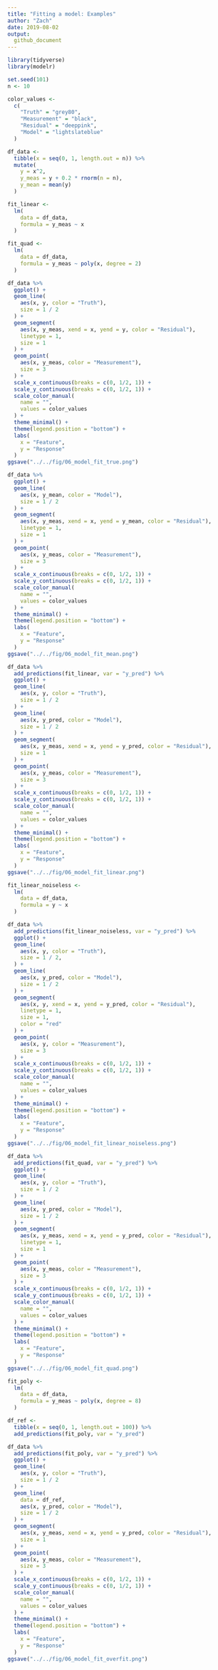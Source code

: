 ```yaml
---
title: "Fitting a model: Examples"
author: "Zach"
date: 2019-08-02
output:
  github_document
---
```


```r
library(tidyverse)
library(modelr)
```

```r
set.seed(101)
n <- 10

color_values <-
  c(
    "Truth" = "grey80",
    "Measurement" = "black",
    "Residual" = "deeppink",
    "Model" = "lightslateblue"
  )

df_data <-
  tibble(x = seq(0, 1, length.out = n)) %>%
  mutate(
    y = x^2,
    y_meas = y + 0.2 * rnorm(n = n),
    y_mean = mean(y)
  )

fit_linear <-
  lm(
    data = df_data,
    formula = y_meas ~ x
  )

fit_quad <-
  lm(
    data = df_data,
    formula = y_meas ~ poly(x, degree = 2)
  )
```

```r
df_data %>%
  ggplot() +
  geom_line(
    aes(x, y, color = "Truth"),
    size = 1 / 2
  ) +
  geom_segment(
    aes(x, y_meas, xend = x, yend = y, color = "Residual"),
    linetype = 1,
    size = 1
  ) +
  geom_point(
    aes(x, y_meas, color = "Measurement"),
    size = 3
  ) +
  scale_x_continuous(breaks = c(0, 1/2, 1)) +
  scale_y_continuous(breaks = c(0, 1/2, 1)) +
  scale_color_manual(
    name = "",
    values = color_values
  ) +
  theme_minimal() +
  theme(legend.position = "bottom") +
  labs(
    x = "Feature",
    y = "Response"
  )
ggsave("../../fig/06_model_fit_true.png")
```

```r
df_data %>%
  ggplot() +
  geom_line(
    aes(x, y_mean, color = "Model"),
    size = 1 / 2
  ) +
  geom_segment(
    aes(x, y_meas, xend = x, yend = y_mean, color = "Residual"),
    linetype = 1,
    size = 1
  ) +
  geom_point(
    aes(x, y_meas, color = "Measurement"),
    size = 3
  ) +
  scale_x_continuous(breaks = c(0, 1/2, 1)) +
  scale_y_continuous(breaks = c(0, 1/2, 1)) +
  scale_color_manual(
    name = "",
    values = color_values
  ) +
  theme_minimal() +
  theme(legend.position = "bottom") +
  labs(
    x = "Feature",
    y = "Response"
  )
ggsave("../../fig/06_model_fit_mean.png")
```

```r
df_data %>%
  add_predictions(fit_linear, var = "y_pred") %>%
  ggplot() +
  geom_line(
    aes(x, y, color = "Truth"),
    size = 1 / 2
  ) +
  geom_line(
    aes(x, y_pred, color = "Model"),
    size = 1 / 2
  ) +
  geom_segment(
    aes(x, y_meas, xend = x, yend = y_pred, color = "Residual"),
    size = 1
  ) +
  geom_point(
    aes(x, y_meas, color = "Measurement"),
    size = 3
  ) +
  scale_x_continuous(breaks = c(0, 1/2, 1)) +
  scale_y_continuous(breaks = c(0, 1/2, 1)) +
  scale_color_manual(
    name = "",
    values = color_values
  ) +
  theme_minimal() +
  theme(legend.position = "bottom") +
  labs(
    x = "Feature",
    y = "Response"
  )
ggsave("../../fig/06_model_fit_linear.png")
```

```r
fit_linear_noiseless <-
  lm(
    data = df_data,
    formula = y ~ x
  )

df_data %>%
  add_predictions(fit_linear_noiseless, var = "y_pred") %>%
  ggplot() +
  geom_line(
    aes(x, y, color = "Truth"),
    size = 1 / 2,
  ) +
  geom_line(
    aes(x, y_pred, color = "Model"),
    size = 1 / 2
  ) +
  geom_segment(
    aes(x, y, xend = x, yend = y_pred, color = "Residual"),
    linetype = 1,
    size = 1,
    color = "red"
  ) +
  geom_point(
    aes(x, y, color = "Measurement"),
    size = 3
  ) +
  scale_x_continuous(breaks = c(0, 1/2, 1)) +
  scale_y_continuous(breaks = c(0, 1/2, 1)) +
  scale_color_manual(
    name = "",
    values = color_values
  ) +
  theme_minimal() +
  theme(legend.position = "bottom") +
  labs(
    x = "Feature",
    y = "Response"
  )
ggsave("../../fig/06_model_fit_linear_noiseless.png")
```

```r
df_data %>%
  add_predictions(fit_quad, var = "y_pred") %>%
  ggplot() +
  geom_line(
    aes(x, y, color = "Truth"),
    size = 1 / 2
  ) +
  geom_line(
    aes(x, y_pred, color = "Model"),
    size = 1 / 2
  ) +
  geom_segment(
    aes(x, y_meas, xend = x, yend = y_pred, color = "Residual"),
    linetype = 1,
    size = 1
  ) +
  geom_point(
    aes(x, y_meas, color = "Measurement"),
    size = 3
  ) +
  scale_x_continuous(breaks = c(0, 1/2, 1)) +
  scale_y_continuous(breaks = c(0, 1/2, 1)) +
  scale_color_manual(
    name = "",
    values = color_values
  ) +
  theme_minimal() +
  theme(legend.position = "bottom") +
  labs(
    x = "Feature",
    y = "Response"
  )
ggsave("../../fig/06_model_fit_quad.png")
```

```r
fit_poly <-
  lm(
    data = df_data,
    formula = y_meas ~ poly(x, degree = 8)
  )

df_ref <-
  tibble(x = seq(0, 1, length.out = 100)) %>%
  add_predictions(fit_poly, var = "y_pred")

df_data %>%
  add_predictions(fit_poly, var = "y_pred") %>%
  ggplot() +
  geom_line(
    aes(x, y, color = "Truth"),
    size = 1 / 2
  ) +
  geom_line(
    data = df_ref,
    aes(x, y_pred, color = "Model"),
    size = 1 / 2
  ) +
  geom_segment(
    aes(x, y_meas, xend = x, yend = y_pred, color = "Residual"),
    size = 1
  ) +
  geom_point(
    aes(x, y_meas, color = "Measurement"),
    size = 3
  ) +
  scale_x_continuous(breaks = c(0, 1/2, 1)) +
  scale_y_continuous(breaks = c(0, 1/2, 1)) +
  scale_color_manual(
    name = "",
    values = color_values
  ) +
  theme_minimal() +
  theme(legend.position = "bottom") +
  labs(
    x = "Feature",
    y = "Response"
  )
ggsave("../../fig/06_model_fit_overfit.png")
```
